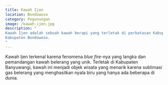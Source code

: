 ```yaml
---
title: Kawah Ijen
location: Bondowoso
category: Pegunungan
image: /kawah-ijen.jpg
description: "
Kawah Ijen adalah sebuah kawah berapi yang terletak di perbatasan Kabupaten Banyuwangi dan
Kabupaten Bondowoso.
"
---
```


Kawah Ijen terkenal karena fenomena <em>blue fire</em>-nya yang langka dan pemandangan kawah belerang yang unik.
Terletak di Kabupaten Banyuwangi, kawah ini menjadi objek wisata yang menarik karena sublimasi gas belerang yang
menghasilkan nyala biru yang hanya ada beberapa di dunia.